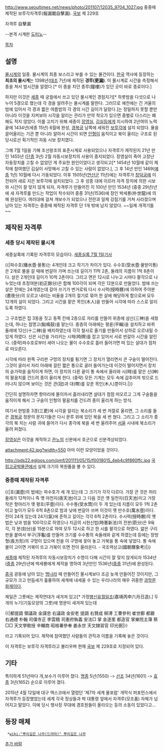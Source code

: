 http://www.seoultimes.net/news/photo/201107/12035_9704_1027.jpg
중종때 제작된 보루각자격루(報漏閣自擊漏). [[국보]] 제 229호

자격루
自擊漏

--본격 시계판 [[도미노]]--

[[목차]]

== 설명 ==
[[물시계]]의 일종. 물시계의 최종 보스라고 부를 수 있는 물건이다. [[한국]] 역사에 등장하는 '''최초의 물시계'''는 1398년([[태조]] 7년)에 제작된 '''경루(更漏)'''. 이 물시계로 시간을 측정해서 종을 쳐서 밤시간을 알렸다.[* 이 종을 치던 종루(鐘樓)가 있던 곳이 바로 종로이다.]

하지만 이것은 [[세종]] 때 궁궐에서 쓰고 있던 물시계인 경점지기[* 하룻밤을 다섯으로 나누어 5경으로 했는데 각 경을 알려주는 물시계를 말한다. 그러므로 예전에는 긴 겨울의 밤에 있어서 각 경과 짧은 여름밤의 각 경의 시간 길이가 달랐다.]는 정밀하지 못할 뿐만 아니라 이것을 지켜보아 시각을 알리는 관리가 만약 착오가 있으면 중벌로 다스리는 폐해도 적지 않았다. 이를 고치기 위해 세종이 [[장영실]], [[김실]]등에게 지시하여 2년여의 노력끝에 1434년(세종 15년) 6월에 완성, [[경복궁]] 남쪽에 세워진 [[보루각]]에 설치 되었다. 물을 끌어올리는 기관 뿐 아니라 알아서 시간이 되면 [[인형]]이 움직이고 북이 울리는 구조로 된 당시로선 획기적인 자동 시보 장치였다.

그해 7월 1일을 기해 조선왕조의 표준시계로 사용되었으나 자격루가 제작된지 21년 만인 1455년 ([[단종]] 3년) 2월 자동시보장치의 사용이 중지되었다. 장영실이 죽어 고장난 자동장치를 고칠 수 없었던 게 주요한 원인이었다고 생각되고[* 1454년 10월에 같이 제작에 참여했던 김실이 사망해서 고칠 수 있는 사람이 없었다.], 그 후 14년 만인 1469([[예종]] 1년) 10월에 다시 가동되었다. 이후  1505년([[연산군]] 11년)에는 자격루가 [[창덕궁]]에 이전되어 새로 지은 보루각에 설치되었다. 그 후 성종 대에 이르러 자격 장치에 의한 시보와 시간이 잘 맞지 않게 되자, 자격루가 만들어진 지 100년 만인 1534년 (중종 29년)년에 새 자격루를 만드는 작업이 착수되어 중종 31년(1536)에 장인 박세룡(朴世龍)에 의해 완성된다.  여러대에 걸쳐 개보수가 되었으나 전란과 일제 강점기를 거쳐 사라졌으며 남아 있는 자격루는 중종때 제작된 자격루 단 1개 밖에 남지 않았다. ~~일제 개객기들~~

== 제작된 자격루 ==
=== 세종 당시 제작된 물시계 ===
{{{#!html
<iframe width="600" height="450" src="http://www.youtube.com/embed/jglYdQQMkDA" frameborder="0" allowfullscreen></iframe>}}}

세종실록에 기록된 자격루의 모습이다.  [http://sillok.history.go.kr/url.jsp?id=kda_11607001_004 세종실록 7월 1일기사]

{{|파수호(播水壺·물통)는 4개인데 크고 작기가 차이가 있다. 수수호(受水壺·물받이통)은 2개로 물을 갈 때에 번갈아 가며 쓰는데 길이가 11척 2촌, 둘레의 지름이 1척 8촌이다. 살은 2개인데 길이가 10척 2촌이다. 그리고 면은 12시로 나누고 시마다 팔각으로 나누었는데 초정여분(初正餘分)은 합해 100각이 되며 각은 12분으로 만들었다. 밤에 쓰는 살은 전에는 24개였는데 갈아 쓰기가 번거로워 다시 수시력(授時曆)에 의하여 주야분(晝夜分)의 오르고 내리는 비율을 2개의 절기로 묶어 한 살에 해당하게 함으로써 모두 12개의 살이 되었다. 그리고 시간을 맡은 목인(木人)을 만들어 시각에 따라 스스로 알리도록 하였다.

그 구조법은 집 3동을 짓고 동쪽 칸에 2층으로 자리를 만들어 위층에 삼신(三神)을 세웠는데, 하나는 점명고(點鳴鼓)를 맡는다. 중층의 아래에는 평륜(平輪)을 설치하고 바퀴 둘레에 12신(十二神)을 배치하였는데 각각 철사로 줄기를 만들어서 상하로 오르내릴 수 있게 하였다. 신은 시간을 가리키는 시패(時牌)를 잡고 있어서 서로 번갈아 시간을 알린다. (중략)파수호로부터 새어 나오는 물이 수수호로 흘러 들어가면 떠 있는 살대가 점차로 떠오른다.

시각에 따라 왼쪽 구리판 구멍의 장치를 튕기면 그 장치가 열리면서 큰 구슬이 떨어진다. 그것이 굴러서 자리 아래에 걸린 짧은 통으로 굴러 들어가는데 이것이 떨어지면서 장치의 숟가락을 움직이게 하면, 이 장치의 다른 끝이 통 속에서 올라와 시(時)를 맡은 신(神)의 팔꿈치를 건드려 종이 울리게 한다. (중략) 모든 기계는 모두 속에 감추어져 밖으로 드러나지 않으며 보이는 것은 관(冠)과 대(帶)를 갖춘 목인(木人)뿐이다.|}}

간단히 설명하자면 항아리에 물이차서 흘러내리면 살대가 점점 떠오르고 그게 구슬들을 움직이게 해서 그 구슬이 인형의 팔꿈치를 건드려 종이 울리게 하는 방식.

여기서 한밤중 3경(三更)에 시각을 알리는 북소리가 세 번 저절로 울리면, 그 소리를 들은 [[경복궁]] 정문의 문지기들은 다시 문루 위에 있던 북을 세 번 쳤다. 그리고 그 소리가 종각의 북 치는 사람 귀에 들어가 다시 종각에 북을 세 번 울려주어 [[서울]] 시내에 북소리가 울려 퍼졌다. 

[[장영실]]은 이것을 제작하고 [[관노]]의 신분에서 호군으로 신분격상되었다.

attachment:42.jpg?width=550
아마 이런 모양이었을 것이다. 

http://pds22.egloos.com/pmf/201111/05/15/f0018015_4eb4c9f860ffc.jpg
[[국립고궁박물관]]에서 실제 크기의 복원품을 볼 수 있다.

=== 중종때 제작된 자격루 ===
{{|호(漏壺)의 법에는 파수호가 세 개 있는데 그 크기가 각각 다르다. 가장 큰 것은 허리둘레가 12척이니 즉 옛 야천지(夜天池)이고 그 다음 것은 옛 일천지(日天池)이고 가장 작은 항아리가 옛 평호(平壺)이다. 수수통(受水筒)이 두 개 있는데 지름이 모두 1척 2촌이고 높이가 모두 6척 8촌으로 밤과 낮에 번갈아 쓰며 이것이 옛 만수호(萬水壺)이다.
전이 24개 있는데 24기(氣)에 준하고 길이는 각각 6척 2촌이다. 수시력(授時曆)의 옛 법은 낮과 밤을 100각으로 하였으나 지금의 시헌신법(時憲新法)의 전분(箭分)은 9육각, 각 분(刻分)을 15분으로 하여 모두 12시로 하고 한 시를 팔각으로 하였다. 얇은 구리판을 붙여서 부구(浮龜)를 만들어 크기를 수수통의 속둘레와 같게 하였는데 등에는 장방형(長方形)의 구멍이 있으며 전을 이 구멍에 꽂아 놓고 거북을 통 속에 넣었다. 통 속에 물이 고이면 거북이 뜨고 거북이 뜨면 전이 올라온다.
- 국조력상고(國朝曆象考)|}}

[[세종]]때 제작된 자격루의 자동시보장치가 수명이 다해 시간이 잘 맞지 않게되자 1534년([[중종]] 29년)년에 박세룡에게 제작을 명하여 3년만인 1536년([[중종]] 31년)에 완성된다. 

[[중국]] 광동에 남아 있는 [[명나라]] 때 만들어진 물시계보다 조금 늦게 만들어진 것이지만, 그 규모가 크고 만듬새가 훌륭하여 세계에 내세울 수 있는 우리나라의 매우 귀중한 [[과학]][[문화재]]이다.

제일큰 그릇에는 제작연대가 새겨져 있고[* 가정[[병신]]유월일조(嘉靖丙申六月日造).] 두개의 누기(기둥모양의 그릇)에 명문이 새겨져 있는데

{{|都提調
領議政 金謹忠
右議政 金安老
提調
右贊成 柳溥
工曹參判 崔世鄭
都廳
右通禮 朴翰
司僕寺正 李雲穡
司憲府執義 安法□
掌 金逐里
都造官
掌樂院主簿 蔡□□
天文學敎授 辛輔商
昭格署參奉 姜永世
天文隸習官 印光弼|}}

라고 기록되어 있다. 제작에 참여했던 사람들의 관직과 이름을 기록해 놓은 것이다.

이 자격루는 보루각 자격루라고 불리우며 현재 [[국보]] 제 229호로 지정되어 있다.

== 기타 ==
특이하게 51년마다 개,보수가 이루어 졌다. [[명종]] 5년(1550) -> [[선조]] 34년(1601) -> [[효종]] 3년(1652) 순으로 이루어 졌다.

2015년 4월 12일에 대구 엑스코에서 열렸던 '제7차 세계 물포럼' 개막식 퍼포먼스에서 자격루가 등장했었는데 세계 각국 정상들과 박 대통령 앞에서 자격루(모조품) 자체가 넘어지고 말았다. 이에 당시 행사장 무대에 경호원들이 올라오는 등의 소동이 있었다고...
{{{#!html
<iframe width="560" height="315" src="https://www.youtube.com/embed/LgwpeN-u9Js" frameborder="0" allowfullscreen></iframe>}}}
== 등장 매체 ==
  *[[wiki:"뿌리깊은 나무(드라마)" 뿌리깊은 나무]]


[[추가 바람]]
